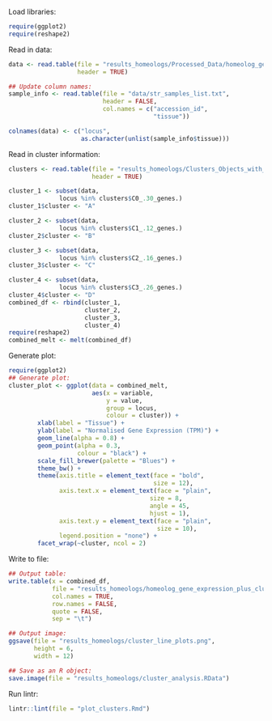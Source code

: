 

Load libraries:
```r
require(ggplot2)
require(reshape2)
```

Read in data:

```r
data <- read.table(file = "results_homeologs/Processed_Data/homeolog_gene_level_counts.txt_processed.tsv",
                   header = TRUE)

## Update column names:
sample_info <- read.table(file = "data/str_samples_list.txt",
                          header = FALSE,
                          col.names = c("accession_id",
                                        "tissue"))

colnames(data) <- c("locus",
                    as.character(unlist(sample_info$tissue)))
```

Read in cluster information:

```r
clusters <- read.table(file = "results_homeologs/Clusters_Objects_with_zeros.tsv",
                       header = TRUE)

cluster_1 <- subset(data,
              locus %in% clusters$C0_.30_genes.)
cluster_1$cluster <- "A"

cluster_2 <- subset(data,
              locus %in% clusters$C1_.12_genes.)
cluster_2$cluster <- "B"

cluster_3 <- subset(data,
              locus %in% clusters$C2_.16_genes.)
cluster_3$cluster <- "C"

cluster_4 <- subset(data,
              locus %in% clusters$C3_.26_genes.)
cluster_4$cluster <- "D"
combined_df <- rbind(cluster_1,
                     cluster_2,
                     cluster_3,
                     cluster_4)
require(reshape2)
combined_melt <- melt(combined_df)
```

Generate plot:

```r
require(ggplot2)
## Generate plot:
cluster_plot <- ggplot(data = combined_melt,
                       aes(x = variable,
                           y = value,
                           group = locus,
                           colour = cluster)) +
        xlab(label = "Tissue") +
        ylab(label = "Normalised Gene Expression (TPM)") +
        geom_line(alpha = 0.8) +
        geom_point(alpha = 0.3,
                   colour = "black") +
        scale_fill_brewer(palette = "Blues") +
        theme_bw() +
        theme(axis.title = element_text(face = "bold",
                                        size = 12),
              axis.text.x = element_text(face = "plain",
                                       size = 8,
                                       angle = 45,
                                       hjust = 1),
              axis.text.y = element_text(face = "plain",
                                         size = 10),
              legend.position = "none") +
        facet_wrap(~cluster, ncol = 2)
```

Write to file:

```r
## Output table:
write.table(x = combined_df,
            file = "results_homeologs/homeolog_gene_expression_plus_cluster_id.txt",
            col.names = TRUE,
            row.names = FALSE,
            quote = FALSE,
            sep = "\t")

## Output image:
ggsave(file = "results_homeologs/cluster_line_plots.png",
       height = 6,
       width = 12)

## Save as an R object:
save.image(file = "results_homeologs/cluster_analysis.RData")
```

Run lintr:

```r
lintr::lint(file = "plot_clusters.Rmd")
```
